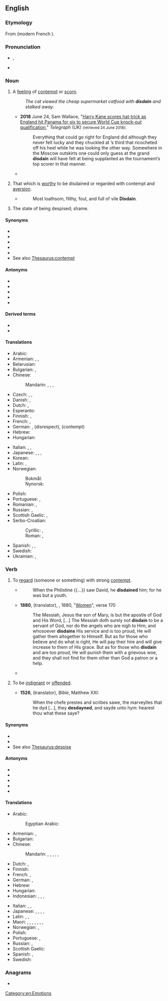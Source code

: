 ==English==
{{was wotd|2010|January|19}}
{{wikipedia|dab=disdain}}

===Etymology===
From {{etyl|fro|en}} {{m|fro|desdeignier}} (modern French {{m|fr|dédaigner}}).

===Pronunciation===
* {{enPR|dĭs-dān'}}, {{IPA|en|/dɪsˈdeɪn/}}
* {{rhymes|en|eɪn}}

===Noun===
{{en-noun|-}}

# {{lb|en|uncountable}} A [[feeling]] of [[contempt]] or [[scorn]].
#: ''The cat viewed the cheap supermarket catfood with '''disdain''' and stalked away.''
#* '''2018''' June 24, Sam Wallace, "[https://www.telegraph.co.uk/world-cup/2018/06/24/england-vs-panama-world-cup-2018-live-score-latest-updates/ Harry Kane scores hat-trick as England hit Panama for six to secure World Cup knock-out qualification]," ''Telegraph'' (UK) <small>(retrieved 24 June 2018)</small>:
#*: Everything that could go right for England did although they never felt lucky and they chuckled at {{w|Harry Kane|Kane}}’s third that ricocheted off his heel while he was looking the other way. Somewhere in the Moscow outskirts one could only guess at the grand '''disdain''' {{w|Cristiano Ronaldo}} will have felt at being supplanted as the tournament’s top scorer in that manner.
#* {{RQ:Shakespeare Ado|3|1|passage='''Disdain''' and scorn ride sparkling in her eyes.}}
# {{lb|en|obsolete}} That which is [[worthy]] to be disdained or regarded with contempt and [[aversion]].
#* {{RQ:Spenser FQ|1|1}}
#*: Most loathsom, filthy, foul, and full of vile '''Disdain'''.
# {{lb|en|obsolete}} The state of being despised; shame.
#: {{rfquotek|en|Shakespeare}}

====Synonyms====
* {{l|en|abomination}}
* {{l|en|condescension}}
* {{l|en|contempt}}
* {{l|en|despisal}}
* {{l|en|scorn}}
* See also [[Thesaurus:contempt]]

====Antonyms====
* {{l|en|adoration}}
* {{l|en|admiration}}
* {{l|en|honor}}
* {{l|en|respect}}
* {{l|en|reverence}}

====Derived terms====
* {{l|en|disdainable}}
* {{l|en|disdainful}}

====Translations====
{{trans-top|feeling of contempt or scorn}}
* Arabic: {{t|ar|اِزْدِرَاء|m}}
* Armenian: {{t+|hy|արհամարհանք}}, {{t+|hy|քամահրանք}}, {{t+|hy|գոռոզություն}}
* Belarusian: {{t|be|пага́рда|f}}
* Bulgarian: {{t+|bg|презрение|n}}, {{t+|bg|пренебрежение|n}}
* Chinese:
*: Mandarin: {{t+|cmn|鄙棄|tr=bǐqì|sc=Hani}}, {{t+|cmn|不屑|tr=bùxiè|sc=Hani}}, {{t+|cmn|蔑視|sc=Hani}}, {{t+|cmn|蔑视|tr=mièshì|sc=Hani}}
* Czech: {{t|cs|pohrdání|n}}, {{t+|cs|opovržení|n}}, {{t|cs|despekt|m}}
* Danish: {{t|da|despekt}}, {{t+|da|foragt}}
* Dutch: {{t+|nl|ongenoegen}}, {{t+|nl|verachting|f}}
* Esperanto: {{t|eo|malestimo}}
* Finnish: {{t+|fi|halveksunta}} {{q|contempt}}, {{t+|fi|väheksyntä}} {{q|belittling}}
* French: {{t+|fr|dédain|m}}, {{t+|fr|mépris|m}}
* German: {{t+|de|Verachtung|f}}, {{t|de|Geringschätzung|f}} (disrespect), {{t+|de|Missachtung|f}} (contempt)
* Hebrew: {{t|he|בוז|tr=buz|sc=Hebr}}
* Hungarian: {{t+|hu|megvetés}}
{{trans-mid}}
* Italian: {{t+|it|sdegno|m}}, {{t+|it|disdegno|m}}, {{t+|it|disprezzo|m}}
* Japanese: {{t+|ja|唾棄|tr=daki|sc=Jpan}}, {{t+|ja|軽蔑|tr=keibetsu|sc=Jpan}}, {{t+|ja|軽侮|tr=keibu|sc=Jpan}}, {{t+|ja|侮蔑|tr=bubetsu|sc=Jpan}}
* Korean: {{t+|ko|경멸}}
* Latin: {{t|la|despectio|f}}, {{t|la|fastus|f}}
* Norwegian:
*: Bokmål: {{t+|no|forakt|m}}
*: Nynorsk: {{t|nn|forakt|f}}
* Polish: {{t+|pl|pogarda|f}}
* Portuguese: {{t+|pt|desdém|m}}, {{t+|pt|desprezo|m}}
* Romanian: {{t+|ro|desconsiderare|f}}, {{t+|ro|dispreț|n}}
* Russian: {{t+|ru|презре́ние|n}}, {{t+|ru|пренебреже́ние|n}}
* Scottish Gaelic: {{t|gd|tàire|f}}, {{t|gd|dìmeas|f}}
* Serbo-Croatian:
*: Cyrillic: {{t|sh|презир|m}}, {{t|sh|пријезир|m}}
*: Roman: {{t+|sh|prezir|m}}, {{t|sh|prijezir|m}}
* Spanish: {{t+|es|desdén|m}}, {{t+|es|desprecio|m}}, {{t+|es|desdeño|m}}
* Swedish: {{t+|sv|förakt}}
* Ukrainian: {{t|uk|прозрі́ння|n}}, {{t+|uk|прези́рство|n}}
{{trans-bottom}}

===Verb===
{{en-verb}}

# {{lb|en|transitive}} To [[regard]] (someone or something) with strong [[contempt]].
#* {{RQ:KJV|1 Samuel|17|42}}
#*: When the Philistine {{...}} saw David, he '''disdained''' him; for he was but a youth.
#* '''1880''', {{w|Edward Henry Palmer}} (translator), ''{{w|The Qur'an}}'', 1880, "[[s:The Qur'an (Palmer)/Nisa|Women]]", verse 170
#*: The Messiah, Jesus the son of Mary, is but the apostle of God and His Word, [&hellip;] The Messiah doth surely not '''disdain''' to be a servant of God, nor do the angels who are nigh to Him; and whosoever '''disdains''' His service and is too proud, He will gather them altogether to Himself. But as for those who believe and do what is right, He will pay their hire and will give increase to them of His grace. But as for those who '''disdain''' and are too proud, He will punish them with a grievous woe, and they shall not find for them other than God a patron or a help.
#* {{quote-journal|en|date=November 7, 2012|author=Matt Bai|title=Winning a Second Term, Obama Will Confront Familiar Headwinds| work=New York Times| url=http://www.nytimes.com/2012/11/07/us/politics/in-president-obamas-second-term-familiar-challenges.html?pagewanted=all&_r=0| passage=The country’s first black president, and its first president to reach adulthood after the Vietnam War and Watergate, Mr. Obama seemed like a digital-age leader who could at last dislodge the stalemate between those who clung to the government of the Great Society, on the one hand, and those who '''disdained''' the very idea of government, on the other.}}
# {{lb|en|intransitive|obsolete}} To be [[indignant]] or [[offended]].
#* '''1526''', {{w|William Tyndale}} (translator), ''Bible'', Matthew XXI:
#*: When the chefe prestes and scribes sawe, the marveylles that he dyd [...], they '''desdayned''', and sayde unto hym: hearest thou what these saye?

====Synonyms====
* {{l|en|abominate}}
* {{l|en|contemn}}
* See also [[Thesaurus:despise]]

====Antonyms====
* {{l|en|adore}}
* {{l|en|admire}}
* {{l|en|honor}}
* {{l|en|respect}}
* {{l|en|revere}}

====Translations====
{{trans-top|to regard with strong contempt}}
* Arabic:
*: Egyptian Arabic: {{t|arz|احتقر|tr=iḥtaʾar}}
* Armenian: {{t+|hy|արհամարհել}}, {{t+|hy|քամահրել}}
* Bulgarian: {{t+|bg|презирам}}
* Chinese:
*: Mandarin: {{t+|cmn|鄙棄|tr=bǐqì|sc=Hani}}, {{t+|cmn|不屑|tr=bùxiè|sc=Hani}}, {{t+|cmn|蔑視|sc=Hani}}, {{t+|cmn|蔑视|tr=mièshì|sc=Hani}}, {{t+|cmn|輕蔑|sc=Hani}}, {{t+|cmn|轻蔑|tr=qīngmiè|sc=Hani}}
* Dutch: {{t+|nl|minachten}}, {{t+|nl|versmaden}}
* Finnish: {{t+|fi|halveksua}}
* French: {{t+|fr|dédaigner}}, {{t+|fr|mépriser}}
* German: {{t+|de|verachten}}, {{t+|de|verschmähen}}
* Hebrew: {{t|he|לבוז|tr=lavuz, baz}}
* Hungarian: {{t+|hu|megvet}}
* Indonesian: {{t+check|id|hina|alt=menghina?}} <!-- was "[[hina|menghina]]?" -->, {{t-check|id|[[anggap|menganggap]] [[rendah]]?}} <!-- was "[[anggap|menganggap]] [[rendah]]?" -->, {{t+check|id|rendah|alt=merendahkan?}} <!-- was "[[rendah|merendahkan]]?" -->, {{t+check|id|benci|alt=membenci?}} <!-- was "[[benci|membenci]]?" - WTF do the question marks mean? -->
{{trans-mid}}
* Italian: {{t|it|sdegnare}}, {{t|it|sprezzare}}, {{t+|it|spregiare}}
* Japanese: {{t|ja|見下す|tr=mikudasu}}, {{t+|ja|蔑む|tr=sagesumu}}, {{t+|ja|唾棄|alt=唾棄する|tr=daki suru}}, {{t+|ja|軽蔑|tr=keibetsu suru|alt=軽蔑する|sc=Jpan}}, {{t+|ja|軽侮|alt=軽侮する|tr=keibu suru|sc=Jpan}}
* Latin: {{t|la|despicio}}, {{t|la|dēdignor}}, {{t|la|aspernor}}
* Maori: {{t|mi|whakatoa}}, {{t|mi|whakatoatoa}}, {{t|mi|tamatama}}, {{t|mi|tokoreko}}, {{t|mi|whakareko}}, {{t|mi|whakakurīmōri}}, {{t|mi|whakapuw(h)eto}}, {{t|mi|whakamanumanu}}
* Norwegian: {{t|no|forakte}}, {{t|no|kimse av}}
* Polish: {{t+|pl|gardzić}}
* Portuguese: {{t+|pt|desdenhar}}, {{t+|pt|desprezar}}
* Russian: {{t+|ru|презира́ть|impf}}, {{t+|ru|презре́ть|pf}}
* Scottish Gaelic: {{t|gd|tàire|f}}
* Spanish: {{t+|es|desdeñar}}, {{t+|es|despreciar}}
* Swedish: {{t+|sv|förakta}}
{{trans-bottom}}

===Anagrams===
* {{anagrams|en|a=addiins|naidids}}

[[Category:en:Emotions]]